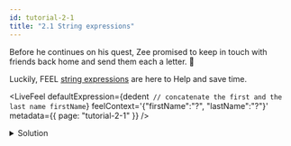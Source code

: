 ```yaml
---
id: tutorial-2-1
title: "2.1 String expressions"
---
```



Before he continues on his quest, Zee promised to keep in touch with friends back home and send them
each a letter. :incoming_envelope:

Luckily, FEEL [string expressions](/docs/reference/language-guide/feel-string-expressions.md) are here to Help and save time.

<LiveFeel
    defaultExpression={dedent`
      // concatenate the first and the last name
      firstName`}
    feelContext='{"firstName":"?", "lastName":"?"}'
    metadata={{ page: "tutorial-2-1" }}
/>

<EnvelopeAddress />

<details>
  <summary>Solution</summary>
  <div>
    <div>
      It would take Zee 24 hours to complete the trip.
    </div>
    <br />
    <pre title={'Expression'}>
      firstName + " " + lastName
    </pre>
  </div>
</details>

